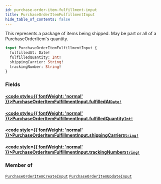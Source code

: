 ```yaml
---
id: purchase-order-item-fulfillment-input
title: PurchaseOrderItemFulfillmentInput
hide_table_of_contents: false
---
```








This represents a package of items being shipped. May be part or all of a PurchaseOrderItem's quantity.

```graphql
input PurchaseOrderItemFulfillmentInput {
  fulfilledAt: Date!
  fulfilledQuantity: Int!
  shippingCarrier: String!
  trackingNumber: String!
}
```


### Fields

#### [<code style={{ fontWeight: 'normal' }}>PurchaseOrderItemFulfillmentInput.<b>fulfilledAt</b></code>](#)<Bullet />[`Date!`](/supply/api/graphql-admin/reference/scalars/date) <Badge class="secondary" text="non-null"/> <Badge class="secondary" text="scalar"/>
> 
> 

#### [<code style={{ fontWeight: 'normal' }}>PurchaseOrderItemFulfillmentInput.<b>fulfilledQuantity</b></code>](#)<Bullet />[`Int!`](/supply/api/graphql-admin/reference/scalars/int) <Badge class="secondary" text="non-null"/> <Badge class="secondary" text="scalar"/>
> 
> 

#### [<code style={{ fontWeight: 'normal' }}>PurchaseOrderItemFulfillmentInput.<b>shippingCarrier</b></code>](#)<Bullet />[`String!`](/supply/api/graphql-admin/reference/scalars/string) <Badge class="secondary" text="non-null"/> <Badge class="secondary" text="scalar"/>
> 
> 

#### [<code style={{ fontWeight: 'normal' }}>PurchaseOrderItemFulfillmentInput.<b>trackingNumber</b></code>](#)<Bullet />[`String!`](/supply/api/graphql-admin/reference/scalars/string) <Badge class="secondary" text="non-null"/> <Badge class="secondary" text="scalar"/>
> 
> 



### Member of

[`PurchaseOrderItemCreateInput`](/supply/api/graphql-admin/reference/inputs/purchase-order-item-create-input)  <Badge class="secondary" text="input"/><Bullet />[`PurchaseOrderItemUpdateInput`](/supply/api/graphql-admin/reference/inputs/purchase-order-item-update-input)  <Badge class="secondary" text="input"/>



